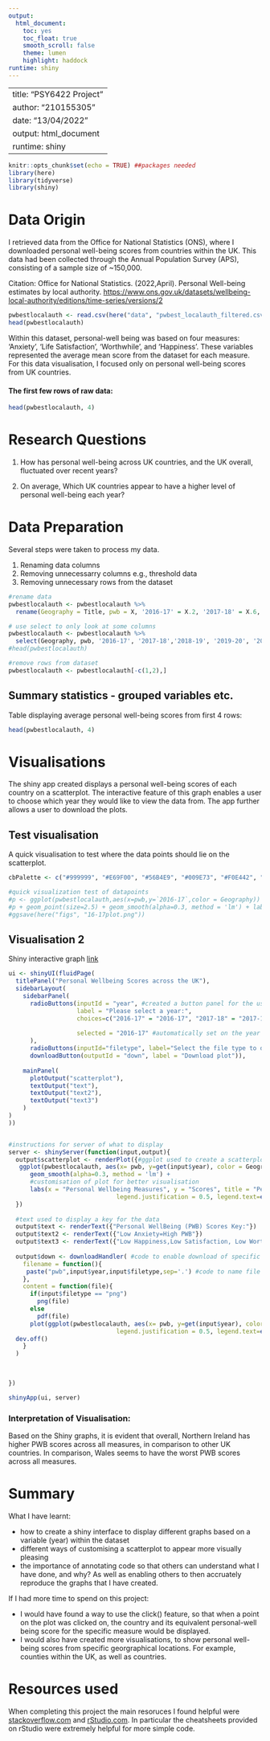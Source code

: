 ```yaml
---
output: 
  html_document: 
    toc: yes
    toc_float: true
    smooth_scroll: false
    theme: lumen
    highlight: haddock
runtime: shiny
---
```


---
title: "PSY6422 Project"
author: "210155305"
date: "13/04/2022"
output: html_document
runtime: shiny
---

```r
knitr::opts_chunk$set(echo = TRUE) ##packages needed
library(here)
library(tidyverse)
library(shiny)
```

# Data Origin

I retrieved data from the Office for National Statistics (ONS), where I downloaded personal well-being scores from countries within the UK. This data had been collected through the Annual Population Survey (APS), consisting of a sample size of \~150,000.

Citation: Office for National Statistics. (2022,April). Personal Well-being estimates by local authority. <https://www.ons.gov.uk/datasets/wellbeing-local-authority/editions/time-series/versions/2>

```r
pwbestlocalauth <- read.csv(here("data", "pwbest_localauth_filtered.csv"))
head(pwbestlocalauth) 
```

Within this dataset, personal-well being was based on four measures: 'Anxiety', 'Life Satisfaction', 'Worthwhile', and 'Happiness'. These variables represented the average mean score from the dataset for each measure. For this data visualisation, I focused only on personal well-being scores from UK countries.

#### The first few rows of raw data:

```r
head(pwbestlocalauth, 4)
```

# Research Questions

1)  How has personal well-being across UK countries, and the UK overall, fluctuated over recent years?

2)  On average, Which UK countries appear to have a higher level of personal well-being each year?

# Data Preparation

Several steps were taken to process my data.

1.  Renaming data columns
2.  Removing unnecessarry columns e.g., threshold data
3.  Removing unnecessary rows from the dataset

```r

#rename data
pwbestlocalauth <- pwbestlocalauth %>% 
  rename(Geography = Title, pwb = X, '2016-17' = X.2, '2017-18' = X.6, '2018-19' = X.10, '2019-20' = X.14, '2020-21' = X.18)

# use select to only look at some columns
pwbestlocalauth <- pwbestlocalauth %>% 
  select(Geography, pwb, '2016-17', '2017-18','2018-19', '2019-20', '2020-21')
#head(pwbestlocalauth)

#remove rows from dataset
pwbestlocalauth <- pwbestlocalauth[-c(1,2),]
```

## Summary statistics - grouped variables etc.

Table displaying average personal well-being scores from first 4 rows:

```r
head(pwbestlocalauth, 4)
```

# Visualisations

The shiny app created displays a personal well-being scores of each country on a scatterplot. The interactive feature of this graph enables a user to choose which year they would like to view the data from. The app further allows a user to download the plots.

## Test visualisation 

A quick visualisation to test where the data points should lie on the scatterplot.

```r

cbPalette <- c("#999999", "#E69F00", "#56B4E9", "#009E73", "#F0E442", "#0072B2", "#D55E00", "#CC79A7") #use of colourblind palette 

#quick visualization test of datapoints
#p <- ggplot(pwbestlocalauth,aes(x=pwb,y=`2016-17`,color = Geography))
#p + geom_point(size=2.5) + geom_smooth(alpha=0.3, method = 'lm') + labs(x = "Personal Wellbeing Measures",y = "Scores", title = "Personal Wellbeing Scores in 2016-2017") + #scale_colour_manual(values=cbPalette)
#ggsave(here("figs", "16-17plot.png"))
```

## Visualisation 2

Shiny interactive graph [link](http://127.0.0.1:5691/index.Rmd)

```r

ui <- shinyUI(fluidPage(
  titlePanel("Personal Wellbeing Scores across the UK"),
  sidebarLayout(
    sidebarPanel(
      radioButtons(inputId = "year", #created a button panel for the user to select the year they wish to view
                   label = "Please select a year:",
                   choices=c("2016-17" = "2016-17", "2017-18" = "2017-18","2018-19" = "2018-19", "2019-20" = "2019-20","2020-21" = "2020-21"),
                   
                   selected = "2016-17" #automatically set on the year 2016-2017
      ),
      radioButtons(inputId="filetype", label="Select the file type to download", choices = list("png","pdf")),#buttonpanel to choose file type to download plot
      downloadButton(outputId = "down", label = "Download plot")),
    
    mainPanel(
      plotOutput("scatterplot"),
      textOutput("text"),
      textOutput("text2"),
      textOutput("text3")
    )
)
))


#instructions for server of what to display
server <- shinyServer(function(input,output){
  output$scatterplot <- renderPlot({#ggplot used to create a scatterplot of the data depending on year picked by user
   ggplot(pwbestlocalauth, aes(x= pwb, y=get(input$year), color = Geography)) + geom_point(size=3, position=position_jitter(h=.15,w=.12)) +  #jitter was used as points overlapped
      geom_smooth(alpha=0.3, method = 'lm') + 
      #customisation of plot for better visualisation
      labs(x = "Personal Wellbeing Measures", y = "Scores", title = "Personal Wellbeing Scores") + scale_colour_manual(values=cbPalette) + theme_light() + theme(text=element_text(color="black", size=11), legend.position = c("top"), legend.direction = "horizontal", axis.title.x=element_text(vjust=-1.5),
                              legend.justification = 0.5, legend.text=element_text(size=11,color="black"), axis.line=element_line(color="black", size=0.2), axis.line.y=element_blank(),panel.grid.major=element_line(color="gray50", size=0.5), panel.grid.major.x = element_blank())
  })
  
  #text used to display a key for the data
  output$text <- renderText({"Personal WellBeing (PWB) Scores Key:"})
  output$text2 <- renderText({"Low Anxiety=High PWB"})
  output$text3 <- renderText({"Low Happiness,Low Satisfaction, Low Worthwhile = Low PWB"})
  
  output$down <- downloadHandler( #code to enable download of specific plot
    filename = function(){
     paste("pwb",input$year,input$filetype,sep='.') #code to name file being downloaded 
    },
    content = function(file){
      if(input$filetype == "png")
        png(file)
      else
        pdf(file) 
      plot(ggplot(pwbestlocalauth, aes(x= pwb, y=get(input$year), color = Geography)) + geom_point(size=3, position=position_jitter(h=.15,w=.12)) +  geom_smooth(alpha=0.3, method = 'lm') + labs(x = "Personal Wellbeing Measures", y = "Scores", title = "Personal Wellbeing Scores") + scale_colour_manual(values=cbPalette) + theme_light() + theme(text=element_text(color="black", size=11), legend.position = c("top"), legend.direction = "horizontal", axis.title.x=element_text(vjust=-1.5),
                              legend.justification = 0.5, legend.text=element_text(size=11,color="black"), axis.line=element_line(color="black", size=0.2), axis.line.y=element_blank(),panel.grid.major=element_line(color="gray50", size=0.5), panel.grid.major.x = element_blank()))
  dev.off()
    }
  )
  
  

})

shinyApp(ui, server)
```

### Interpretation of Visualisation:

Based on the Shiny graphs, it is evident that overall, Northern Ireland has higher PWB scores across all measures, in comparison to other UK countries. In comparison, Wales seems to have the worst PWB scores across all measures.

# Summary

What I have learnt:

-   how to create a shiny interface to display different graphs based on a variable (year) within the dataset
-   different ways of customising a scatterplot to appear more visually pleasing
- the importance of annotating code so that others can understand what I have done, and why? As well as enabling others to then accruately reproduce the graphs that I have created. 

If I had more time to spend on this project:

-   I would have found a way to use the click() feature, so that when a point on the plot was clicked on, the country and its equivalent personal-well being score for the specific measure would be displayed.
- I would also have created more visualisations, to show personal well-being scores from specific georgraphical locations. For example, counties within the UK, as well as countries. 

# Resources used

When completing this project the main resoruces I found helpful were [stackoverflow.com](https://stackoverflow.com/) and [rStudio.com](https://www.rstudio.com/). In particular the cheatsheets provided on rStudio were extremely helpful for more simple code.
